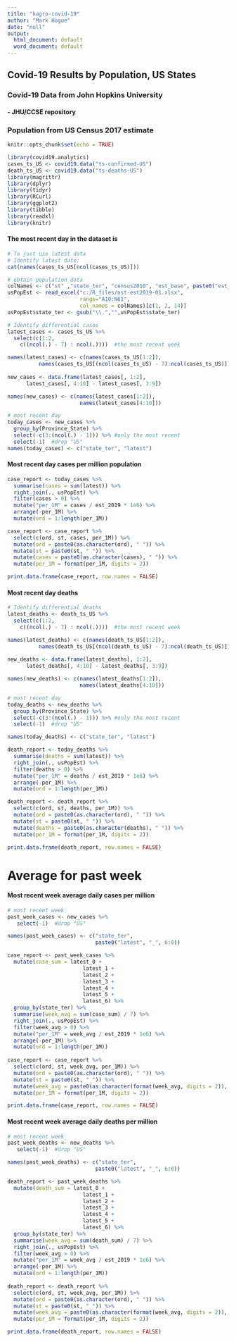 ---
title: "kagro-covid-19"
author: "Mark Hogue"
date: "null"
output:
  html_document: default
  word_document: default
---

## Covid-19 Results by Population, US States
### Covid-19 Data from John Hopkins University
#### - JHU/CCSE repository
### Population from US Census 2017 estimate

```{r setup, include=FALSE}
knitr::opts_chunk$set(echo = TRUE)
```

```{r echo = FALSE, message = FALSE, warning = FALSE, include = FALSE}
library(covid19.analytics)
cases_ts_US <- covid19.data("ts-confirmed-US")
death_ts_US <- covid19.data("ts-deaths-US") 
library(magrittr)
library(dplyr)
library(tidyr)
library(RCurl)
library(ggplot2)
library(tibble)
library(readxl)
library(knitr)
```


#### The most recent day in the dataset is

```{r echo = FALSE, message = FALSE, warning = FALSE}
# To just use latest data
# Identify latest date:
cat(names(cases_ts_US[ncol(cases_ts_US)]))
```


```{r echo = FALSE, message = FALSE}

# obtain population data
colNames <- c("st" ,"state_ter", "census2010", "est_base", paste0("est_",2010:2019))
usPopEst <- read_excel("c:/R_files/nst-est2019-01.xlsx",
                       range="A10:N61",
                       col_names = colNames)[c(1, 2, 14)]
usPopEst$state_ter <- gsub("\\.","",usPopEst$state_ter)

# Identify differential cases
latest_cases <- cases_ts_US %>% 
  select(c(1:2,
    c((ncol(.) - 7) : ncol(.))))  #the most recent week

names(latest_cases) <- c(names(cases_ts_US[1:2]), 
          names(cases_ts_US[(ncol(cases_ts_US) - 7):ncol(cases_ts_US)]))               
          
new_cases <- data.frame(latest_cases[, 1:2],
      latest_cases[, 4:10] - latest_cases[, 3:9])  

names(new_cases) <- c(names(latest_cases[1:2]), 
                       names(latest_cases[4:10]))

# most recent day
today_cases <- new_cases %>% 
  group_by(Province_State) %>% 
  select(-c(3:(ncol(.) - 1))) %>% #only the most recent
  select(-1)  #drop "US"
names(today_cases) <- c("state_ter", "latest") 
```
#### Most recent day cases per million population

```{r echo = FALSE, message = FALSE, warning = FALSE, comment = ""}
case_report <- today_cases %>%  
  summarise(cases = sum(latest)) %>% 
  right_join(., usPopEst) %>% 
  filter(cases > 0) %>% 
  mutate("per_1M" = cases / est_2019 * 1e6) %>% 
  arrange(-per_1M) %>% 
  mutate(ord = 1:length(per_1M))

case_report <- case_report %>% 
  select(c(ord, st, cases, per_1M)) %>% 
  mutate(ord = paste0(as.character(ord), " ")) %>% 
  mutate(st = paste0(st, " ")) %>% 
  mutate(cases = paste0(as.character(cases), " ")) %>%
  mutate(per_1M = format(per_1M, digits = 2))

print.data.frame(case_report, row.names = FALSE)  
```

#### Most recent day deaths

```{r echo = FALSE, message = FALSE, warning = FALSE, comment = ""}
# Identify differential deaths
latest_deaths <- death_ts_US %>% 
  select(c(1:2,
    c((ncol(.) - 7) : ncol(.))))  #the most recent week

names(latest_deaths) <- c(names(death_ts_US[1:2]), 
          names(death_ts_US[(ncol(death_ts_US) - 7):ncol(death_ts_US)]))               
          
new_deaths <- data.frame(latest_deaths[, 1:2],
      latest_deaths[, 4:10] - latest_deaths[, 3:9])  

names(new_deaths) <- c(names(latest_deaths[1:2]), 
                       names(latest_deaths[4:10]))

# most recent day
today_deaths <- new_deaths %>% 
  group_by(Province_State) %>% 
  select(-c(3:(ncol(.) - 1))) %>% #only the most recent
  select(-1)  #drop "US"

names(today_deaths) <- c("state_ter", "latest") 

death_report <- today_deaths %>%  
  summarise(deaths = sum(latest)) %>% 
  right_join(., usPopEst) %>% 
  filter(deaths > 0) %>% 
  mutate("per_1M" = deaths / est_2019 * 1e6) %>% 
  arrange(-per_1M) %>% 
  mutate(ord = 1:length(per_1M))

death_report <- death_report %>% 
  select(c(ord, st, deaths, per_1M)) %>% 
  mutate(ord = paste0(as.character(ord), " ")) %>% 
  mutate(st = paste0(st, " ")) %>% 
  mutate(deaths = paste0(as.character(deaths), " ")) %>%
  mutate(per_1M = format(per_1M, digits = 2))

print.data.frame(death_report, row.names = FALSE) 

```

# Average for past week

#### Most recent week average daily cases per million

```{r echo = FALSE, message = FALSE, warning = FALSE, comment = ""}

# most recent week
past_week_cases <- new_cases %>% 
   select(-1)  #drop "US"

names(past_week_cases) <- c("state_ter", 
                            paste0("latest", "_", 6:0)) 

case_report <- past_week_cases %>%  
  mutate(case_sum = latest_0 +
                        latest_1 +
                        latest_2 +
                        latest_3 +
                        latest_4 +
                        latest_5 +
                        latest_6) %>% 
  group_by(state_ter) %>% 
  summarise(week_avg = sum(case_sum) / 7) %>% 
  right_join(., usPopEst) %>% 
  filter(week_avg > 0) %>% 
  mutate("per_1M" = week_avg / est_2019 * 1e6) %>% 
  arrange(-per_1M) %>% 
  mutate(ord = 1:length(per_1M))
  
case_report <- case_report %>% 
  select(c(ord, st, week_avg, per_1M)) %>% 
  mutate(ord = paste0(as.character(ord), " ")) %>% 
  mutate(st = paste0(st, " ")) %>% 
  mutate(week_avg = paste0(as.character(format(week_avg, digits = 2)), " ")) %>%
  mutate(per_1M = format(per_1M, digits = 2))

print.data.frame(case_report, row.names = FALSE) 
```

#### Most recent week average daily deaths per million

```{r echo = FALSE, message = FALSE, warning = FALSE, comment = ""}

# most recent week
past_week_deaths <- new_deaths %>% 
   select(-1)  #drop "US"

names(past_week_deaths) <- c("state_ter", 
                            paste0("latest", "_", 6:0)) 

death_report <- past_week_deaths %>%  
  mutate(death_sum = latest_0 +
                        latest_1 +
                        latest_2 +
                        latest_3 +
                        latest_4 +
                        latest_5 +
                        latest_6) %>% 
  group_by(state_ter) %>% 
  summarise(week_avg = sum(death_sum) / 7) %>% 
  right_join(., usPopEst) %>% 
  filter(week_avg > 0) %>% 
  mutate("per_1M" = week_avg / est_2019 * 1e6) %>% 
  arrange(-per_1M) %>% 
  mutate(ord = 1:length(per_1M))
  
death_report <- death_report %>% 
  select(c(ord, st, week_avg, per_1M)) %>% 
  mutate(ord = paste0(as.character(ord), " ")) %>% 
  mutate(st = paste0(st, " ")) %>% 
  mutate(week_avg = paste0(as.character(format(week_avg, digits = 2)), " ")) %>%
  mutate(per_1M = format(per_1M, digits = 2))

print.data.frame(death_report, row.names = FALSE) 

```
